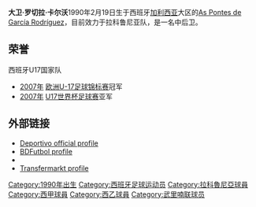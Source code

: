 {{Link style|time=2015-12-13T13:07:48+00:00}}
{{Infobox football biography
| playername = 大卫·罗切拉
| image = 
| fullname = David Rochela Calvo
| dateofbirth = {{birth date and age|1990|2|19|df=y}}
| cityofbirth = [[:en:As_Pontes_de_García_Rodríguez|As Pontes]]
| countryofbirth = [[西班牙|西班牙]]
| height = 1.78米
| position = [[中后卫|中后卫]]
| currentclub = [[拉科鲁尼亚竞技|拉科鲁尼亚]]
| clubnumber = 27
| youthyears1 = | youthclubs1 = [[拉科鲁尼亚竞技|拉科鲁尼亚]]
| years1 = 2008– | clubs1 = [[拉科鲁尼亚竞技|拉科鲁尼亚B队]] | caps1 = 57 | goals1 = 0
| years2 = 2010– | clubs2 = [[拉科鲁尼亚竞技|拉科鲁尼亚]] | caps2 = 6 | goals2 = 0
| nationalyears1 = 2005 | nationalteam1 = [[西班牙国家足球队|西班牙U16国家队]] | nationalcaps1 = 1 | nationalgoals1 = 0
| nationalyears2 = 2007 | nationalteam2 = [[西班牙国家足球队|西班牙U17国家队]] | nationalcaps2 = 15 | nationalgoals2 = 0
| nationalyears3 = 2008–2009 | nationalteam3 = [[西班牙国家足球队|西班牙U19国家队]] | nationalcaps3 = 13 | nationalgoals3 = 1 
| pcupdate = 18 September 2011 
| ntupdate =   
}}
{{spanish name|Rochela|Calvo}}
'''大卫·罗切拉·卡尔沃'''1990年2月19日生于西班牙[[加利西亚_(西班牙)|加利西亚]]大区的[[:en:As_Pontes_de_García_Rodríguez|As Pontes de García Rodríguez]]，目前效力于拉科鲁尼亚队，是一名中后卫。

==荣誉==
;西班牙U17国家队
* [[:en:2007_UEFA_European_Under-17_Football_Championship|2007年]] [[欧洲U-17足球锦标赛|欧洲U-17足球锦标赛]]冠军
* [[2007年U17世界杯足球赛|2007年]] [[U17世界杯足球赛|U17世界杯足球赛]]亚军

==外部链接==
*[https://archive.is/20130118194024/http://www.canaldeportivo.com/servlet/es.iris.servlets.Equipo?accion=1&ver=2&id_persona=22305&id_equipo=27 Deportivo official profile] {{es icon}}
*[http://www.bdfutbol.com/en/j/j12466.html BDFutbol profile] {{Wayback|url=http://www.bdfutbol.com/en/j/j12466.html |date=20190413162548 }}
*{{FIFA player|269869}}
*[http://www.transfermarkt.co.uk/en/david-rochela/leistungsdaten/spieler_58904.html Transfermarkt profile] {{Wayback|url=http://www.transfermarkt.co.uk/en/david-rochela/leistungsdaten/spieler_58904.html |date=20131013220827 }}

{{DEFAULTSORT:Rochela, David}}
[[Category:1990年出生|Category:1990年出生]]
[[Category:西班牙足球运动员|Category:西班牙足球运动员]]
[[Category:拉科魯尼亞球員|Category:拉科魯尼亞球員]]
[[Category:西甲球員|Category:西甲球員]]
[[Category:西乙球員|Category:西乙球員]]
[[Category:武里喃联球员|Category:武里喃联球员]]